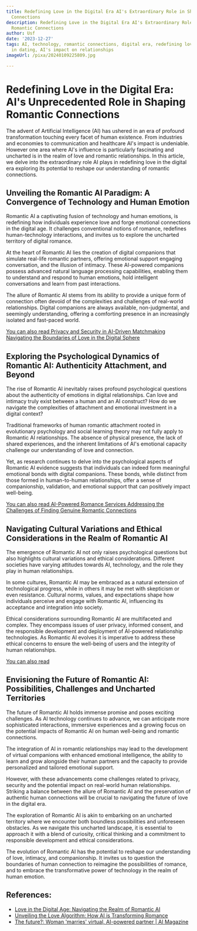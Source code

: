 ```yaml
---
title: Redefining Love in the Digital Era AI's Extraordinary Role in Shaping Romantic
  Connections
description: Redefining Love in the Digital Era AI's Extraordinary Role in Shaping
  Romantic Connections
author: Usf
date: '2023-12-27'
tags: AI, technology, romantic connections, digital era, redefining love, AI's role
  in dating, AI's impact on relationships
imageUrl: /pixa/20240109225809.jpg

---
```

# Redefining Love  in the Digital Era: AI's  Unprecedented Role in Shaping Romantic Connections

The  advent of Artificial Intelligence (AI) has ushered in an era of  profound transformation touching every facet  of human  existence. From industries and economies to communication  and healthcare AI's impact is undeniable. However one area where AI's influence is  particularly  fascinating and uncharted is in  the  realm of love and romantic relationships. In this article, we delve into the extraordinary role AI plays in redefining love in the digital era exploring its potential to reshape our understanding  of romantic connections.

## Unveiling the Romantic AI Paradigm: A  Convergence of Technology and Human Emotion

Romantic AI a captivating fusion of technology and human emotions, is redefining how individuals experience love and forge emotional connections in the digital age. It  challenges  conventional notions of romance, redefines human-technology interactions, and  invites us to explore the uncharted territory  of digital romance.

At  the heart of Romantic AI lies the creation of digital companions  that simulate real-life romantic partners, offering  emotional support engaging conversation, and the illusion of intimacy. These AI-powered companions possess  advanced natural language processing capabilities, enabling them to understand and respond to human emotions, hold intelligent conversations and learn  from past  interactions.

The allure of Romantic AI stems from its ability to provide a unique form of connection often devoid  of the complexities and challenges of real-world relationships. Digital companions are always available, non-judgmental, and seemingly understanding,  offering a comforting presence in an increasingly isolated and fast-paced world.

[You can also read Privacy and Security in AI-Driven Matchmaking Navigating the Boundaries of Love in the  Digital Sphere](Privacy%20and%20Security%20in%20AI-Driven%20Matchmaking%20Navigating%20the%20Boundaries%20of%20Love%20in%20the%20Digital%20Sphere)


## Exploring the Psychological Dynamics of  Romantic AI: Authenticity Attachment, and Beyond

The rise  of Romantic AI inevitably raises profound psychological questions about the authenticity  of emotions in digital relationships. Can love and intimacy truly exist between a human and an AI construct?  How do  we navigate the complexities  of attachment and emotional investment in a digital context?

Traditional frameworks of human romantic attachment  rooted  in evolutionary psychology and social learning theory may not fully apply to Romantic AI relationships. The absence of physical presence, the lack  of shared experiences, and  the inherent limitations of AI's emotional capacity challenge our understanding of love and connection.

Yet, as research continues  to delve into the psychological aspects of Romantic AI evidence suggests that  individuals can indeed form meaningful emotional  bonds with digital companions. These bonds, while distinct from  those formed in human-to-human relationships, offer a sense of companionship, validation, and  emotional  support that can positively impact well-being.

[You can  also read AI-Powered Romance Services  Addressing the Challenges of Finding Genuine Romantic Connections](AI-Powered%20Romance%20Services%20Addressing%20the%20Challenges%20of%20Finding%20Genuine%20Romantic%20Connections)


## Navigating Cultural Variations and Ethical Considerations in the Realm of Romantic AI

The  emergence of Romantic  AI not only raises psychological questions but also highlights cultural  variations and ethical considerations. Different societies have varying attitudes towards AI, technology,  and the role they play in human  relationships.

In some cultures, Romantic AI may be embraced as a  natural extension  of technological progress, while in others it may be met with skepticism or even  resistance. Cultural norms, values, and expectations shape how individuals perceive and engage with Romantic AI, influencing its  acceptance and integration into society.

Ethical considerations surrounding Romantic AI are multifaceted and complex. They encompass  issues of user privacy, informed consent, and the responsible development  and deployment of AI-powered relationship technologies. As Romantic AI evolves it is imperative  to address these ethical concerns to  ensure the  well-being of users and the integrity of human relationships.

[You can also read ]()


## Envisioning  the Future of Romantic AI: Possibilities, Challenges and  Uncharted  Territories

The future  of Romantic AI holds immense promise and poses exciting challenges. As AI technology  continues to advance, we can anticipate more sophisticated interactions, immersive experiences and a growing  focus on the potential impacts of Romantic AI on human well-being and romantic connections.

The integration of AI in  romantic relationships may lead to the development of virtual companions with enhanced emotional intelligence, the  ability to learn and grow alongside their human partners and the capacity to provide personalized and  tailored emotional support.

However, with these advancements come challenges related to privacy, security and the potential impact  on real-world human relationships. Striking a balance between  the allure of Romantic  AI and the preservation of authentic human connections will be crucial to  navigating the future of love in the digital era.

The exploration of Romantic AI  is akin to  embarking on an uncharted territory  where we encounter both boundless possibilities and unforeseen obstacles. As we  navigate this uncharted landscape, it is essential to approach it with a blend of curiosity, critical thinking and a commitment  to responsible development and ethical considerations.

The evolution of Romantic AI has the potential to reshape our understanding of love, intimacy, and companionship.  It invites us to question the boundaries of  human connection to reimagine the possibilities of romance, and  to embrace the transformative power of  technology in the realm of human emotion.

## References:
- [Love in the Digital Age: Navigating the Realm of Romantic AI](https://dotcommagazine.com/2023/09/love-in-the-digital-age-navigating-the-realm-of-romantic-ai/)
- [Unveiling the Love Algorithm: How AI is Transforming Romance](https://www.toolify.ai/ai-news/unveiling-the-love-algorithm-how-ai-is-transforming-romance-390051)
- [The future?: Woman 'marries' virtual, AI-powered partner | AI Magazine](https://aimagazine.com/articles/the-future-woman-marries-virtual-ai-powered-partner)

